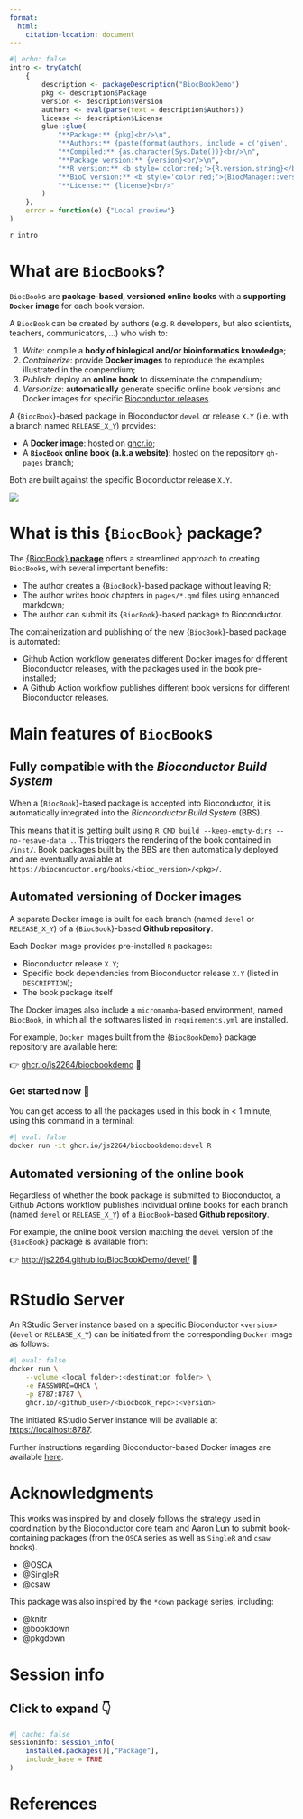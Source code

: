 ```yaml
---
format: 
  html:
    citation-location: document
---
```


```r
#| echo: false
intro <- tryCatch(
    {
        description <- packageDescription("BiocBookDemo")
        pkg <- description$Package
        version <- description$Version
        authors <- eval(parse(text = description$Authors))
        license <- description$License
        glue::glue(
            "**Package:** {pkg}<br/>\n", 
            "**Authors:** {paste(format(authors, include = c('given', 'family', 'role')), collapse = ', ')}<br/>\n", 
            "**Compiled:** {as.character(Sys.Date())}<br/>\n", 
            "**Package version:** {version}<br/>\n", 
            "**R version:** <b style='color:red;'>{R.version.string}</b><br/>\n", 
            "**BioC version:** <b style='color:red;'>{BiocManager::version()}</b><br/>\n", 
            "**License:** {license}<br/>"
        )
    }, 
    error = function(e) {"Local preview"}
)
```

`r intro`

# What are `BiocBook`s? {-}

`BiocBook`s are **package-based, versioned online books** with a **supporting
`Docker` image** for each book version. 

A `BiocBook` can be created by authors (e.g. `R` developers, but also scientists, teachers, communicators, ...) who wish to: 

1. *Write*: compile a **body of biological and/or bioinformatics knowledge**;
2. *Containerize*: provide **Docker images** to reproduce the examples illustrated in the compendium;
3. *Publish*: deploy an **online book** to disseminate the compendium; 
4. *Versionize*: **automatically** generate specific online book versions and Docker images for specific [Bioconductor releases](https://contributions.bioconductor.org/use-devel.html). 

::: {.callout-tip icon='true'}

A {`BiocBook`}-based package in Bioconductor `devel` or release `X.Y` (i.e. with a branch named `RELEASE_X_Y`) provides: 

- A **Docker image**: hosted on [ghcr.io](https://github.com/features/packages);
- A **`BiocBook` online book (a.k.a website)**: hosted on the repository `gh-pages` branch;

Both are built against the specific Bioconductor release `X.Y`.

:::

![](pages/images/workflow.jpg)

# What is this {`BiocBook`} package? {-}

The [{BiocBook} **package**](https://github.com/js2264/BiocBook) 
offers a streamlined approach to creating `BiocBook`s, 
with several important benefits: 

- The author creates a {`BiocBook`}-based package without leaving R;
- The author writes book chapters in `pages/*.qmd` files using enhanced markdown; 
- The author can submit its {`BiocBook`}-based package to Bioconductor.

The containerization and publishing of the new {`BiocBook`}-based package is automated:

- Github Action workflow generates different Docker images for different Bioconductor releases, with the packages used in the book pre-installed;
- A Github Action workflow publishes different book versions for different Bioconductor releases.

# Main features of `BiocBook`s {-}

## Fully compatible with the *Bioconductor Build System* {-}

When a {`BiocBook`}-based package is accepted into Bioconductor, it is 
automatically integrated into the *Bionconductor Build System* (BBS). 

This means that it is getting built using 
`R CMD build --keep-empty-dirs --no-resave-data .`. This triggers 
the rendering of the book contained in `/inst/`. Book packages 
built by the BBS are then automatically deployed and are eventually available 
at `https://bioconductor.org/books/<bioc_version>/<pkg>/`.

## Automated versioning of Docker images {-}

A separate Docker image is built for each branch (named `devel` or `RELEASE_X_Y`) 
of a {`BiocBook`}-based **Github repository**.  

Each Docker image provides pre-installed `R` packages: 

- Bioconductor release `X.Y`;
- Specific book dependencies from Bioconductor release `X.Y` (listed in `DESCRIPTION`);
- The book package itself

The Docker images also include a `micromamba`-based environment, named `BiocBook`, 
in which all the softwares listed in `requirements.yml` are installed. 

For example, `Docker` images built from the {`BiocBookDemo`} package repository are available here: 

👉 [ghcr.io/js2264/biocbookdemo](https://ghcr.io/js2264/biocbookdemo) 🐳

::: {.callout-tip icon='true'}

### Get started now 🎉

You can get access to all the packages used in this book in < 1 minute, 
using this command in a terminal: 

```sh
#| eval: false
docker run -it ghcr.io/js2264/biocbookdemo:devel R
```

:::

## Automated versioning of the online book {-}

Regardless of whether the book package is submitted to Bioconductor, a Github Actions 
workflow publishes individual online books for each branch 
(named `devel` or `RELEASE_X_Y`) of a `BiocBook`-based **Github repository**.  

For example, the online book version matching the `devel` version of the {`BiocBook`} package is available from: 

👉 [http://js2264.github.io/BiocBookDemo/devel/](http://js2264.github.io/BiocBookDemo/devel/) 📘

# RStudio Server {-}

An RStudio Server instance based on a specific Bioconductor `<version>` (`devel` or `RELEASE_X_Y`) 
can be initiated from the corresponding `Docker` image as follows: 

```sh
#| eval: false
docker run \
    --volume <local_folder>:<destination_folder> \
    -e PASSWORD=OHCA \
    -p 8787:8787 \
    ghcr.io/<github_user>/<biocbook_repo>:<version>
```

The initiated RStudio Server instance will be available at 
[https://localhost:8787](https://localhost:8787).

Further instructions regarding Bioconductor-based Docker images are 
available [here](https://bioconductor.org/help/docker/). 

# Acknowledgments {-}

This works was inspired by and closely follows the strategy used in coordination 
by the Bioconductor core team and Aaron Lun to submit book-containing 
packages (from the `OSCA` series as well as `SingleR` and `csaw` books). 

- @OSCA
- @SingleR
- @csaw

This package was also inspired by the `*down` package series, including: 

- @knitr
- @bookdown
- @pkgdown

# Session info {-}

::: {.callout-note collapse="true"}

## Click to expand 👇

```r
#| cache: false
sessioninfo::session_info(
    installed.packages()[,"Package"], 
    include_base = TRUE
)
```

:::

# References {-}
